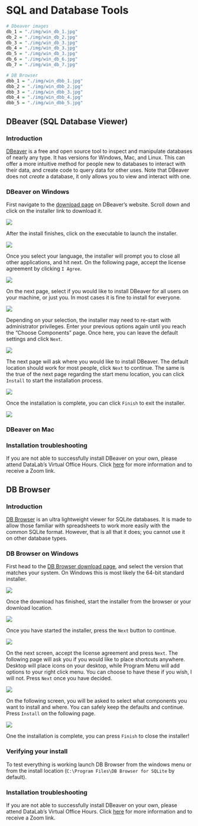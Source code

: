 # SQL and Database Tools

```r
# Dbeaver images
db_1 = "./img/win_db_1.jpg"
db_2 = "./img/win_db_2.jpg"
db_3 = "./img/win_db_3.jpg"
db_4 = "./img/win_db_3.jpg"
db_5 = "./img/win_db_3.jpg"
db_6 = "./img/win_db_6.jpg"
db_7 = "./img/win_db_7.jpg"

# DB Browser
dbb_1 = "./img/win_dbb_1.jpg"
dbb_2 = "./img/win_dbb_2.jpg"
dbb_3 = "./img/win_dbb_3.jpg"
dbb_4 = "./img/win_dbb_4.jpg"
dbb_5 = "./img/win_dbb_5.jpg"
```

## DBeaver (SQL Database Viewer)

### Introduction

[DBeaver](https://dbeaver.io/){rel="noopener noreferrer" target="_blank"} is a free and open source tool to inspect and manipulate databases of nearly any type. It has versions for Windows, Mac, and Linux. This can offer a more intuitive method for people new to databases to interact with their data, and create code to query data for other uses. Note that DBeaver does not *create* a database, it only allows you to view and interact with one.

### DBeaver on Windows

First navigate to the [download page](https://dbeaver.io/download/){rel="noopener noreferrer" target="_blank"} on DBeaver's website. Scroll down and click on the installer link to download it.

![](`r db_1`)

After the install finishes, click on the executable to launch the installer.

![](`r db_2`)

Once you select your language, the installer will prompt you to close all other applications, and hit next. On the following page, accept the license agreement by clicking `I Agree`.

![](`r db_3`)

On the next page, select if you would like to install DBeaver for all users on your machine, or just you. In most cases it is fine to install for everyone.

![](`r db_4`)

Depending on your selection, the installer may need to re-start with administrator privileges. Enter your previous options again until you reach the "Choose Components" page. Once here, you can leave the default settings and click `Next`.

![](`r db_5`)

The next page will ask where you would like to install DBeaver. The default location should work for most people, click `Next` to continue. The same is the true of the next page regarding the start menu location, you can click `Install` to start the installation process.

![](`r db_6`)

Once the installation is complete, you can click `Finish` to exit the installer.

![](`r db_7`)

### DBeaver on Mac

### Installation troubleshooting

If you are not able to successfully install DBeaver on your own, please attend DataLab's Virtual Office Hours. Click [here](https://datalab.ucdavis.edu/office-hours/){rel="noopener noreferrer" target="_blank"} for more information and to receive a Zoom link.

## DB Browser

### Introduction

[DB Browser](https://sqlitebrowser.org/){rel="noopener noreferrer" target="_blank"} is an ultra lightweight viewer for SQLite databases. It is made to allow those familiar with spreadsheets to work more easily with the common SQLite format. However, that is all that it does; you cannot use it on other database types.

### DB Browser on Windows

First head to the [DB Browser download page](https://sqlitebrowser.org/dl/), and select the version that matches your system. On Windows this is most likely the 64-bit standard installer.

![](`r dbb_1`)

Once the download has finished, start the installer from the browser or your download location.

![](`r dbb_2`)

Once you have started the installer, press the `Next` button to continue.

![](`r dbb_3`)

On the next screen, accept the license agreement and press `Next`. The following page will ask you if you would like to place shortcuts anywhere. Desktop will place icons on your desktop, while Program Menu will add options to your right click menu. You can choose to have these if you wish, I will not. Press `Next` once you have decided.

![](`r dbb_4`)

On the following screen, you will be asked to select what components you want to install and where. You can safely keep the defaults and continue. Press `Install` on the following page.

![](`r dbb_5`)

One the installation is complete, you can press `Finish` to close the installer!

### Verifying your install

To test everything is working launch DB Browser from the windows menu or from the install location (`C:\Program Files\DB Browser for SQLite` by default).

### Installation troubleshooting

If you are not able to successfully install DBeaver on your own, please attend DataLab's Virtual Office Hours. Click [here](https://datalab.ucdavis.edu/office-hours/){rel="noopener noreferrer" target="_blank"} for more information and to receive a Zoom link.